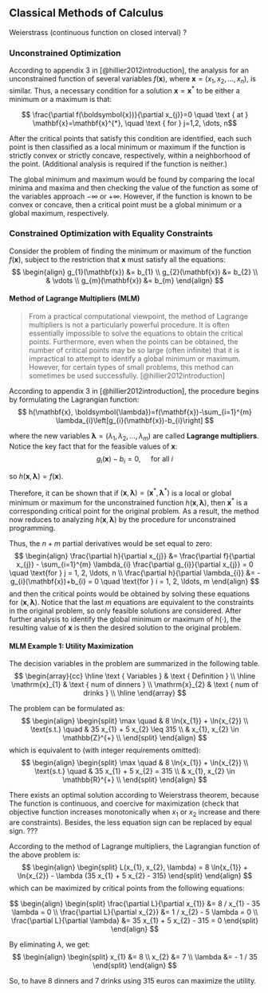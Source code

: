 
## Classical Methods of Calculus

Weierstrass (continuous function on closed interval) ?

### Unconstrained Optimization

According to appendix 3 in [@hillier2012introduction], the analysis for an unconstrained function of several variables $f(\mathbf{x})$, where $\mathbf{x} = \left(x_{1}, x_{2}, \ldots, x_{n}\right)$, is similar. Thus, a necessary condition for a solution $\mathbf{x} = \mathbf{x}^{*}$ to be either a minimum or a maximum is that:

$$ \frac{\partial f(\boldsymbol{x})}{\partial x_{j}}=0 \quad \text { at } \mathbf{x}=\mathbf{x}^{*}, \quad \text { for } j=1,2, \dots, n$$

After the critical points that satisfy this condition are identified, each such point is then classified as a local minimum or maximum if the function is strictly convex or strictly concave, respectively, within a neighborhood of the point. (Additional analysis is required if the function is neither.)

The global minimum and maximum would be found by comparing the local minima and maxima and then checking the value of the function as some of the variables approach $-\infty$ or $+\infty$. However, if the function is known to be convex or concave, then a critical point must be a global minimum or a global maximum, respectively.

### Constrained Optimization with Equality Constraints

Consider the problem of finding the minimum or maximum of the function $f(\mathbf{x})$, subject to the restriction that $\mathbf{x}$ must satisfy all the equations:
$$ \begin{align}
  g_{1}(\mathbf{x}) &= b_{1} \\
  g_{2}(\mathbf{x}) &= b_{2} \\
  & \vdots \\
  g_{m}(\mathbf{x}) &= b_{m}
\end{align} $$

#### Method of Lagrange Multipliers (MLM) {-}

> From a practical computational viewpoint, the method of Lagrange multipliers is not a particularly powerful procedure. It is often essentially impossible to solve the equations to obtain the critical points. Furthermore, even when the points can be obtained, the number of critical points may be so large (often infinite) that it is impractical to attempt to identify a global minimum or maximum. However, for certain types of small problems, this method can sometimes be used successfully. [@hillier2012introduction]

According to appendix 3 in [@hillier2012introduction], the procedure begins by formulating the Lagrangian function:
$$ h(\mathbf{x}, \boldsymbol{\lambda})=f(\mathbf{x})-\sum_{i=1}^{m} \lambda_{i}\left[g_{i}(\mathbf{x})-b_{i}\right] $$

where the new variables $\boldsymbol{\lambda}=\left(\lambda_{1}, \lambda_{2}, \ldots, \lambda_{m}\right)$ are called __Lagrange multipliers__. Notice the key fact that for the feasible values of $\mathbf{x}$:
$$ g_{i}(\mathbf{x}) - b_{i}=0, \quad \text { for all } i $$

so $h(\mathbf{x}, \mathbf{\lambda})=f(\boldsymbol{x})$.

Therefore, it can be shown that if $(\mathbf{x}, \mathbf{\lambda}) = \left(\mathbf{x}^{*}, \mathbf{\lambda}^{*}\right)$ is a local or global minimum or maximum for the unconstrained function $h(\mathbf{x}, \boldsymbol{\lambda}),$ then $\mathbf{x}^{*}$ is a corresponding critical point for the original problem. As a result, the method now reduces to analyzing $h(\mathbf{x}, \mathbf{\lambda})$ by the procedure for unconstrained programming.

Thus, the $n+m$ partial derivatives would be set equal to zero:
$$ \begin{align}
\frac{\partial h}{\partial x_{j}} &= \frac{\partial f}{\partial x_{j}} - \sum_{i=1}^{m} \lambda_{i} \frac{\partial g_{i}}{\partial x_{j}} = 0 \quad \text{for  } j = 1, 2, \ldots, n \\
\frac{\partial h}{\partial \lambda_{i}} &= -g_{i}(\mathbf{x})+b_{i} = 0 \quad \text{for  } i = 1, 2, \ldots, m
\end{align} $$
and then the critical points would be obtained by solving these equations for $(\mathbf{x}, \boldsymbol{\lambda})$. Notice that the last $m$ equations are equivalent to the constraints in the original problem, so only feasible solutions are considered. After further analysis to identify the global minimum or maximum of $h(\cdot),$ the resulting value of $\mathbf{x}$ is then the desired solution to the original problem.

#### MLM Example 1: Utility Maximization {-}

The decision variables in the problem are summarized in the following table.
$$ \begin{array}{cc}
\hline \text { Variables } & \text { Definition } \\
\hline \mathrm{x}_{1} & \text { num of dinners } \\
\mathrm{x}_{2} & \text { num of drinks } \\
\hline
\end{array} $$

The problem can be formulated as:
$$ \begin{align} \begin{split}
    \max \quad & 8 \ln{x_{1}} + \ln{x_{2}} \\
    \text{s.t.} \quad & 35 x_{1} + 5 x_{2} \leq 315 \\
    & x_{1}, x_{2} \in \mathbb{Z}^{+} \\
\end{split} \end{align} $$
which is equivalent to (with integer requirements omitted):
$$ \begin{align} \begin{split}
    \max \quad & 8 \ln{x_{1}} + \ln{x_{2}} \\
    \text{s.t.} \quad & 35 x_{1} + 5 x_{2} = 315 \\
    & x_{1}, x_{2} \in \mathbb{R}^{+} \\
\end{split} \end{align} $$

There exists an optimal solution according to Weierstrass theorem, because The function is continuous, and coercive for maximization (check that objective function increases monotonically when $x_{1}$ or $x_{2}$ increase and there are constraints). Besides, the less equation sign can be replaced by equal sign. ???

According to the method of Lagrange multipliers, the Lagrangian function of the above problem is:
$$ \begin{align} \begin{split}
    L(x_{1}, x_{2}, \lambda) = 8 \ln{x_{1}} + \ln{x_{2}} - \lambda (35 x_{1} + 5 x_{2} - 315)
\end{split} \end{align} $$
which can be maximized by critical points from the following equations:

$$ \begin{align} \begin{split}
    \frac{\partial L}{\partial x_{1}} &= 8 / x_{1} - 35 \lambda = 0 \\
    \frac{\partial L}{\partial x_{2}} &= 1 / x_{2} - 5 \lambda = 0 \\
    \frac{\partial L}{\partial \lambda} &= 35 x_{1} + 5 x_{2} - 315 = 0
\end{split} \end{align} $$

By eliminating $\lambda$, we get:
$$ \begin{align} \begin{split}
    x_{1} &= 8 \\
    x_{2} &= 7 \\
    \lambda &= - 1 / 35
\end{split} \end{align} $$

So, to have 8 dinners and 7 drinks using 315 euros can maximize the utility.
